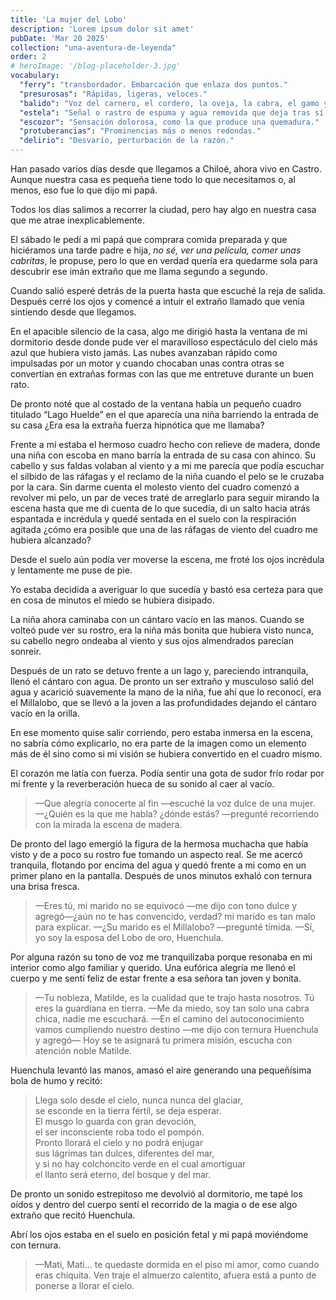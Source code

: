 ```yaml
---
title: 'La mujer del Lobo'
description: 'Lorem ipsum dolor sit amet'
pubDate: 'Mar 20 2025'
collection: "una-aventura-de-leyenda"
order: 2
# heroImage: '/blog-placeholder-3.jpg'
vocabulary:
  "ferry": "transbordador. Embarcación que enlaza dos puntos."
  "presurosas": "Rápidas, ligeras, veloces."
  "balido": "Voz del carnero, el cordero, la oveja, la cabra, el gamo y el ciervo."
  "estela": "Señal o rastro de espuma y agua removida que deja tras sí una embarcación u otro cuerpo en movimiento."
  "escozor": "Sensación dolorosa, como la que produce una quemadura."
  "protuberancias": "Prominencias más o menos redondas."
  "delirio": "Desvarío, perturbación de la razón."
---
```


Han pasado varios días desde que llegamos a Chiloé, ahora vivo en Castro. Aunque nuestra casa es pequeña tiene todo lo que necesitamos o, al menos, eso fue lo que dijo mi papá.

Todos los días salimos a recorrer la ciudad, pero hay algo en nuestra casa que me atrae inexplicablemente.

El sábado le pedí a mi papá que comprara comida preparada y que hiciéramos una tarde padre e hija, _no sé, ver una película, comer unas cabritas_, le propuse, pero lo que en verdad quería era quedarme sola para descubrir ese imán extraño que me llama segundo a segundo.

Cuando salió esperé detrás de la puerta hasta que escuché la reja de salida. Después cerré los ojos y comencé a intuir el extraño llamado que venía sintiendo desde que llegamos.

En el apacible silencio de la casa, algo me dirigió hasta la ventana de mi dormitorio desde donde pude ver el maravilloso espectáculo del cielo más azul que hubiera visto jamás. Las nubes avanzaban rápido como impulsadas por un motor y cuando chocaban unas contra otras se convertían en extrañas formas con las que me entretuve durante un buen rato.

De pronto noté que al costado de la ventana había un pequeño cuadro titulado “Lago Huelde” en el que aparecía una niña barriendo la entrada de su casa ¿Era esa la extraña fuerza hipnótica que me llamaba?

Frente a mí estaba el hermoso cuadro hecho con relieve de madera, donde una niña con escoba en mano barría la entrada de su casa con ahínco. Su cabello y sus faldas volaban al viento y a mi me parecía que podía escuchar el silbido de las ráfagas y el reclamo de la niña cuando el pelo se le cruzaba por la cara. Sin darme cuenta el molesto viento del cuadro comenzó a revolver mi pelo, un par de veces traté de arreglarlo para seguir mirando la escena hasta que me di cuenta de lo que sucedía, di un salto hacia atrás espantada e incrédula y quedé sentada en el suelo con la respiración agitada ¿cómo era posible que una de las ráfagas de viento del cuadro me hubiera alcanzado?

Desde el suelo aún podía ver moverse la escena, me froté los ojos incrédula y lentamente me puse de pie. 

Yo estaba decidida a averiguar lo que sucedía y bastó esa certeza para que en cosa de minutos el miedo se hubiera disipado. 

La niña ahora caminaba con un cántaro vacío en las manos. Cuando se volteó pude ver su rostro, era la niña más bonita que hubiera visto nunca, su cabello negro ondeaba al viento y sus ojos almendrados parecían sonreir.

Después de un rato se detuvo frente a un lago y, pareciendo intranquila, llenó el cántaro con agua. De pronto un ser extraño y musculoso salió del agua y acarició suavemente la mano de la niña, fue ahí que lo reconocí, era el Millalobo, que se llevó a la joven a las profundidades dejando el cántaro vacío en la orilla. 

En ese momento quise salir corriendo, pero estaba inmersa en la escena, no sabría cómo explicarlo, no era parte de la imagen como un elemento más de él sino como si mi visión se hubiera convertido en el cuadro mismo.

El corazón me latía con fuerza. Podía sentir una gota de sudor frío rodar por mi frente y la reverberación hueca de su sonido al caer al vacío. 

> —Que alegría conocerte al fin —escuché la voz dulce de una mujer. 
> —¿Quién es la que me habla? ¿dónde estás? —pregunté recorriendo con la mirada la escena de madera. 

De pronto del lago emergió la figura de la hermosa muchacha que había visto y de a poco su rostro fue tomando un aspecto real. Se me acercó tranquila, flotando por encima del agua y quedó frente a mi como en un primer plano en la pantalla. Después de unos minutos exhaló con ternura una brisa fresca.

> —Eres tú, mi marido no se equivocó —me dijo con tono dulce y agregó—¿aún no te has convencido, verdad? mi marido es tan malo para explicar.
> —¿Su marido es el Millalobo? —pregunté tímida. 
> —Sí, yo soy la esposa del Lobo de oro, Huenchula.

Por alguna razón su tono de voz me tranquilizaba porque resonaba en mi interior como algo familiar y querido. Una eufórica alegría me llenó el cuerpo y me sentí feliz de estar frente a esa señora tan joven y bonita.

> —Tu nobleza, Matilde, es la cualidad que te trajo hasta nosotros. Tú eres la guardiana en tierra.
> —Me da miedo, soy tan solo una cabra chica, nadie me escuchará.
> —En el camino del autoconocimiento vamos cumpliendo nuestro destino —me dijo con ternura Huenchula y agregó— Hoy se te asignará tu primera misión, escucha con atención noble Matilde. 

Huenchula levantó las manos, amasó el aire generando una pequeñísima bola de humo y recitó:

> Llega solo desde el cielo, nunca nunca del glaciar,<br/>
> se esconde en la tierra fértil, se deja esperar.<br/>
> El musgo lo guarda con gran devoción,<br/>
> el ser inconsciente roba todo el pompón.<br/>
> Pronto llorará el cielo y no podrá enjugar<br/>
> sus lágrimas tan dulces, diferentes del mar,<br/>
> y si no hay colchoncito verde en el cual amortiguar<br/>
> el llanto será eterno, del bosque y del mar.

De pronto un sonido estrepitoso me devolvió al dormitorio, me tapé los oídos y dentro del cuerpo sentí el recorrido de la magia o de ese algo extraño que recitó Huenchula. 

Abrí los ojos estaba en el suelo en posición fetal y mi papá moviéndome con ternura.

> —Mati, Mati… te quedaste dormida en el piso mi amor, como cuando eras chiquita. Ven traje el almuerzo calentito, afuera está a punto de ponerse a llorar el cielo.
